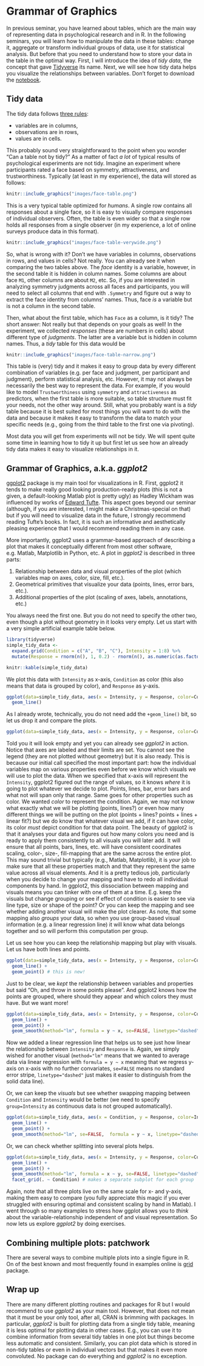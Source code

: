 # Grammar of Graphics {#ggplot2}

In previous seminar, you have learned about tables, which are the main way of representing data in psychological research and in R. In the following seminars, you will learn how to manipulate the data in these tables: change it, aggregate or transform individual groups of data, use it for statistical analysis. But before that you need to understand how to store your data in the table in the optimal way. First, I will introduce the idea of _tidy data_, the concept that gave [Tidyverse](https://www.tidyverse.org/) its name. Next, we will see how tidy data helps you visualize the relationships between variables. Don't forget to download the [notebook]().

## Tidy data {#tidydata}
The tidy data follows [three rules](https://r4ds.had.co.nz/tidy-data.html):

* variables are in columns,
* observations are in rows,
* values are in cells.

This probably sound very straightforward to the point when you wonder "Can a table not by tidy?" As a matter of fact _a lot_ of typical results of psychological experiments are not tidy. Imagine an experiment where participants rated a face based on symmetry, attractiveness, and trustworthiness. Typically (at least in my experience), the data will stored as follows:
```r
knitr::include_graphics("images/face-table.png")
```

This is a very typical table optimized for _humans_. A single row contains all responses about a single face, so it is easy to visually compare responses of individual observers. Often, the table is even wider so that a single row holds all responses from a single observer (in my experience, a lot of online surveys produce data in this format).
```r
knitr::include_graphics("images/face-table-verywide.png")
```

So, what is wrong with it? Don't we have variables in columns, observations in rows, and values in cells? Not really. You can already see it when comparing the two tables above. The _face_ identity is a variable, however, in the second table it is hidden in column names. Some columns are about face `M1`, other columns are about `M2`, etc. So, if you are interested in analyzing symmetry judgments across all faces and participants, you will need to select all columns that end with `.Symmetry` and figure out a way to extract the face identity from columns' names. Thus, face _is_ a variable but is not a column in the second table. 

Then, what about the first table, which has `Face` as a column, is it tidy? The short answer: Not really but that depends on your goals as well! In the experiment, we collected _responses_ (these are numbers in cells) about different type of _judgments_. The latter are a variable but is hidden in column names. Thus, a _tidy_ table for this data would be
```r
knitr::include_graphics("images/face-table-narrow.png")
```

This table is (very) tidy and it makes it easy to group data by every different combination of variables (e.g. per face and judgment, per participant and judgment), perform statistical analysis, etc. However, it may not always be necessarily the best way to represent the data. For example, if you would like to model `Trustworthiness` using `symmetry` and `attractiveness` as predictors, when the first table is more suitable, so table structure must fit your needs, not the other way around. Still, what you probably want is a _tidy_ table because it is best suited for most things you will want to do with the data and because it makes it easy to transform the data to match your specific needs (e.g., going from the third table to the first one via pivoting).

Most data you will get from experiments will not be tidy. We will spent quite some time in learning how to tidy it up but first let us see how an already tidy data makes it easy to visualize relationships in it.

## Grammar of Graphics, a.k.a. _ggplot2_
[ggplot2](https://ggplot2.tidyverse.org/) package is my main tool for visualizations in R.  First, ggplot2 it tends to make really good looking production-ready plots (this is not a given, a default-looking Matlab plot is pretty ugly) as Hadley Wickham was influenced by works of [Edward Tufte](https://www.edwardtufte.com/tufte/). This aspect goes beyond our seminar (although, if you are interested, I might make a Christmas-special on that) but if you will need to visualize data in the future, I strongly recommend reading Tufte's books. In fact, it is such an informative and aesthetically pleasing experience that I would recommend reading them in any case.

More importantly, ggplot2 uses a grammar-based approach of describing a plot that makes it conceptually different from most other software, e.g. Matlab,  Matplotlib in Python, etc. A plot in _ggplot2_ is described in three parts:

1. Relationship between data and visual properties of the plot (which variables map on axes, color, size, fill, etc.).
2. Geometrical primitives that visualize your data (points, lines, error bars, etc.).
3. Additional properties of the plot (scaling of axes, labels, annotations, etc.)

You always need the first one. But you do not need to specify the other two, even though a plot without geometry in it looks very empty. Let us start with a very simple artificial example table below.
```r
library(tidyverse)
simple_tidy_data <- 
  expand.grid(Condition = c("A", "B", "C"), Intensity = 1:8) %>%
  mutate(Response = rnorm(n(), 1, 0.2) - rnorm(n(), as.numeric(as.factor(Condition)), 0.2) * 2 + rnorm(n(), Intensity, 0.4))

knitr::kable(simple_tidy_data)
```

We plot this data with `Intensity` as x-axis, `Condition` as color (this also means that data is grouped by color), and `Response` as y-axis.
```r
ggplot(data=simple_tidy_data, aes(x = Intensity, y = Response, color=Condition)) + 
  geom_line()
```
As I already wrote, technically, you do not need add the `+geom_line()` bit, so let us drop it and compare the plots.
```r
ggplot(data=simple_tidy_data, aes(x = Intensity, y = Response, color=Condition))
```
Told you it will look empty and yet you can already see _ggplot2_ in action. Notice that axes are labeled and their limits are set. You cannot see the legend (they are not plotted without geometry) but it is also ready. This is because our initial call specified the most important part: how the individual variables map on various properties even before we know which visuals we will use to plot the data. When we specified that x-axis will represent the `Intensity`, ggplot2 figured out the range of values, so it knows _where_ it is going to plot whatever we decide to plot. Points, lines, bar, error bars and what not will span only that range. Same goes for other properties such as color. We wanted _color_ to represent the condition. Again, we may not know what exactly what we will be plotting (points, lines?) or even how many different things we will be putting on the plot (points + lines? points + lines + linear fit?) but we do know that whatever visual we add, if it can have color, its color _must_ depict condition for that data point. The beauty of ggplot2 is that it analyses your data and figures out how many colors you need and is ready to  apply them consistently to all visuals you will later add. It will ensure that all points, bars, lines, etc. will have consistent coordinates scaling, color-, size-, fill-mapping that are the same across the entire plot. This may sound trivial but typically (e.g., Matlab, Matplotlib), it is _your_ job to make sure that all these properties match and that they represent the same value across all visual elements. And it is a pretty tedious job, particularly when you decide to change your mapping and have to redo all individual components by hand. In ggplot2, this dissociation between mapping and visuals means you can tinker with one of them at a time. E.g. keep the visuals but change grouping or see if effect of condition is easier to see via line type, size or shape of the point? Or you can keep the mapping and see whether adding another visual will make the plot clearer. As note, that some mapping also _groups_ your data, so when you use group-based visual information (e.g. a linear regression line) it will know what data belongs together and so will perform this computation per group.

Let us see how you can keep the relationship mapping but play with visuals. Let us have both lines and points.
```r
ggplot(data=simple_tidy_data, aes(x = Intensity, y = Response, color=Condition)) + 
  geom_line() +
  geom_point() # this is new!
```

Just to be clear, we _kept_ the relationship between variables and properties but said "Oh, and throw in some points please". And ggplot2 knows how the points are grouped, where should they appear and which colors they must have. But we want more!
```r
ggplot(data=simple_tidy_data, aes(x = Intensity, y = Response, color=Condition)) + 
  geom_line() +
  geom_point() +
  geom_smooth(method="lm", formula = y ~ x, se=FALSE, linetype="dashed") # a linear regression over all dots in the group
```
Now we added a linear regression line that helps us to see just how linear the relationship between `Intensity` and `Response` is. Again, we simply wished for another visual (`method="lm"` means that we wanted to average data via linear regression with `formula = y ~ x` meaning that we regress y-axis on x-axis with no further convariates, `se=FALSE` means no standard error stripe, `linetype="dashed"` just makes it easier to distinguish from the solid data line).

Or, we can keep the _visuals_ but see whether swapping mapping between `Condition` and `Intensity` would be better (we need to specify `group=Intensity` as continuous data is not grouped automatically).
```r
ggplot(data=simple_tidy_data, aes(x = Condition, y = Response, color=Intensity, group=Intensity)) + 
  geom_line() +
  geom_point() +
  geom_smooth(method="lm", se=FALSE,  formula = y ~ x, linetype="dashed")
```
Or, we can check whether splitting into several plots helps.
```r
ggplot(data=simple_tidy_data, aes(x = Intensity, y = Response, color=Condition)) + 
  geom_line() +
  geom_point() +
  geom_smooth(method="lm", formula = x ~ y, se=FALSE, linetype="dashed") +
  facet_grid(. ~ Condition) # makes a separate subplot for each group
```
Again, note that all three plots live on the same scale for x- and y-axis, making them easy to compare (you fully appreciate this magic if you ever struggled with ensuring optimal and consistent scaling by hand in Matlab). I went through so many examples to stress how ggplot allows you to _think_ about the variable-relationship independent of and visual representation. So now lets us explore _ggplot2_ by doing exercises.


## Combining multiple plots: patchwork {#patchwork}
There are several ways to combine multiple plots into a single figure in R. On of the best known and most frequently found in examples online is  [grid](https://stat.ethz.ch/R-manual/R-devel/library/grid/html/00Index.html) package. 

## Wrap up
There are many different plotting routines and packages for R but I would recommend to use _ggplot2_ as your main tool. However, that does not mean that it must be your only tool, after all, CRAN is brimming with packages. In particular, _ggplot2_ is built for plotting data from a single tidy table, meaning it is less optimal for plotting data in other cases. E.g., you can use it to combine information from several tidy tables in one plot but things become less automatic and consistent. Similarly, you can plot data which is stored in non-tidy tables or even in individual vectors but that makes it even more convoluted. No package can do everything and _ggplot2_ is no exception. 



